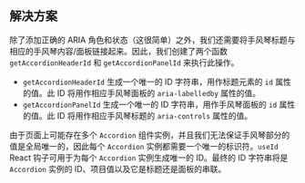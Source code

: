 ## 解决方案

除了添加正确的 ARIA 角色和状态（这很简单）之外，我们还需要将手风琴标题与相应的手风琴内容/面板链接起来。因此，我们创建了两个函数 `getAccordionHeaderId` 和 `getAccordionPanelId` 来执行此操作。

* `getAccordionHeaderId` 生成一个唯一的 ID 字符串，用作标题元素的 `id` 属性的值。此 ID 将用作相应手风琴面板的 `aria-labelledby` 属性的值。
* `getAccordionPanelId` 生成一个唯一的 ID 字符串，用作手风琴面板的 `id` 属性的值。此 ID 将用作相应手风琴标题的 `aria-controls` 属性的值。

由于页面上可能存在多个 `Accordion` 组件实例，并且我们无法保证手风琴部分的值是全局唯一的，因此每个 `Accordion` 实例都需要一个唯一的标识符。`useId` React 钩子可用于为每个 `Accordion` 实例生成唯一的 ID。最终的 ID 字符串将是 `Accordion` 实例的 ID、项目值以及它是标题还是面板的串联。
